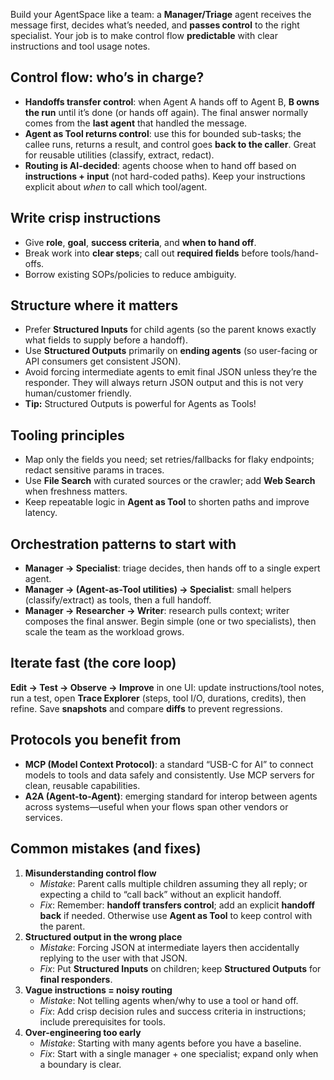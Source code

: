 Build your AgentSpace like a team: a **Manager/Triage** agent receives the message first, decides what’s needed, and **passes control** to the right specialist. Your job is to make control flow **predictable** with clear instructions and tool usage notes.

## Control flow: who’s in charge?

- **Handoffs transfer control**: when Agent A hands off to Agent B, **B owns the run** until it’s done (or hands off again). The final answer normally comes from the **last agent** that handled the message.
- **Agent as Tool returns control**: use this for bounded sub-tasks; the callee runs, returns a result, and control goes **back to the caller**. Great for reusable utilities (classify, extract, redact).
- **Routing is AI-decided**: agents choose when to hand off based on **instructions + input** (not hard-coded paths). Keep your instructions explicit about _when_ to call which tool/agent.

## Write crisp instructions

- Give **role**, **goal**, **success criteria**, and **when to hand off**.
- Break work into **clear steps**; call out **required fields** before tools/hand-offs.
- Borrow existing SOPs/policies to reduce ambiguity.

## Structure where it matters

- Prefer **Structured Inputs** for child agents (so the parent knows exactly what fields to supply before a handoff).
- Use **Structured Outputs** primarily on **ending agents** (so user-facing or API consumers get consistent JSON).
- Avoid forcing intermediate agents to emit final JSON unless they’re the responder. They will always return JSON output and this is not very human/customer friendly. 
- **Tip:** Structured Outputs is powerful for Agents as Tools!

## Tooling principles

- Map only the fields you need; set retries/fallbacks for flaky endpoints; redact sensitive params in traces.
- Use **File Search** with curated sources or the crawler; add **Web Search** when freshness matters.
- Keep repeatable logic in **Agent as Tool** to shorten paths and improve latency.

## Orchestration patterns to start with

- **Manager → Specialist**: triage decides, then hands off to a single expert agent.
- **Manager → (Agent-as-Tool utilities) → Specialist**: small helpers (classify/extract) as tools, then a full handoff.
- **Manager → Researcher → Writer**: research pulls context; writer composes the final answer.
  Begin simple (one or two specialists), then scale the team as the workload grows.

## Iterate fast (the core loop)

**Edit → Test → Observe → Improve** in one UI: update instructions/tool notes, run a test, open **Trace Explorer** (steps, tool I/O, durations, credits), then refine. Save **snapshots** and compare **diffs** to prevent regressions.

## Protocols you benefit from

- **MCP (Model Context Protocol)**: a standard “USB-C for AI” to connect models to tools and data safely and consistently. Use MCP servers for clean, reusable capabilities.
- **A2A (Agent-to-Agent)**: emerging standard for interop between agents across systems—useful when your flows span other vendors or services.

## Common mistakes (and fixes)

1. **Misunderstanding control flow**
   - _Mistake_: Parent calls multiple children assuming they all reply; or expecting a child to “call back” without an explicit handoff.
   - _Fix_: Remember: **handoff transfers control**; add an explicit **handoff back** if needed. Otherwise use **Agent as Tool** to keep control with the parent.
2. **Structured output in the wrong place**
   - _Mistake_: Forcing JSON at intermediate layers then accidentally replying to the user with that JSON.
   - _Fix_: Put **Structured Inputs** on children; keep **Structured Outputs** for **final responders**.
3. **Vague instructions = noisy routing**
   - _Mistake_: Not telling agents when/why to use a tool or hand off.
   - _Fix_: Add crisp decision rules and success criteria in instructions; include prerequisites for tools.
4. **Over-engineering too early**
   - _Mistake_: Starting with many agents before you have a baseline.
   - _Fix_: Start with a single manager + one specialist; expand only when a boundary is clear.

